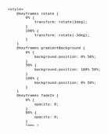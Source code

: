 <svg fill="none" viewBox="0 0 800 400" width="800" height="400" xmlns="http://www.w3.org/2000/svg">
	<foreignObject width="100%" height="100%">
		<div xmlns="http://www.w3.org/1999/xhtml">
			<style>
				@keyframes rotate {
					0% {
						transform: rotate(3deg);
					}
					100% {
						transform: rotate(-3deg);
					}
				}
				@keyframes gradientBackground {
					0% {
						background-position: 0% 50%;
					}
					50% {
						background-position: 100% 50%;
					}
					100% {
						background-position: 0% 50%;
					}
				}
				@keyframes fadeIn {
					0% {
						opacity: 0;
					}
					66% {
						opacity: 0;
					}
					100% {
						opacity: 1;
					}
				}
				.container {
					font-family:
						system-ui,
						-apple-system,
						'Segoe UI',
						Roboto,
						Helvetica,
						Arial,
						sans-serif,
						'Apple Color Emoji',
						'Segoe UI Emoji';
					display: flex;
					flex-direction: column;
					align-items: center;
					justify-content: center;
					margin: 0;
					width: 100%;
					height: 400px;
					background: linear-gradient(-45deg, #fc5c7d, #6a82fb, #05dfd7);
					background-size: 600% 400%;
					animation: gradientBackground 10s ease infinite;
					border-radius: 10px;
					color: white;
					text-align: center;
				}
				h1 {
					font-size: 50px;
					line-height: 1.3;
					letter-spacing: 5px;
					text-transform: uppercase;
					text-shadow:
						0 1px 0 #efefef,
						0 2px 0 #efefef,
						0 3px 0 #efefef,
						0 4px 0 #efefef,
						0 12px 5px rgba(0, 0, 0, 0.1);
					animation: rotate ease-in-out 1s infinite alternate;
				}
				p {
					font-size: 20px;
					text-shadow: 0 1px 0 #efefef;
					animation: 5s ease 0s normal forwards 1 fadeIn;
				}
			</style>
			<div class="container">
				<h1>Made with HTML &amp; CSS<br/>not an animated GIF</h1>
				<p>Click to see the source</p>
			</div>
		</div>
	</foreignObject>
</svg>


Steps to run the application :

1) npm install
2) npm run start:dev
